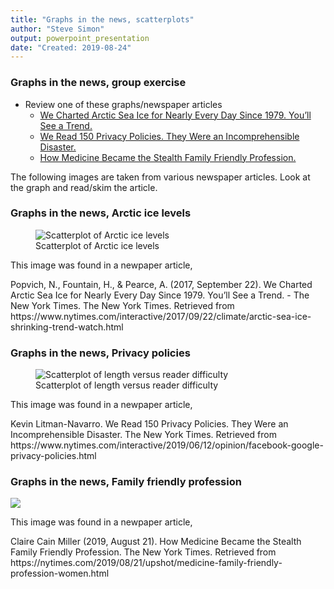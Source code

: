 ```yaml
---
title: "Graphs in the news, scatterplots"
author: "Steve Simon"
output: powerpoint_presentation
date: "Created: 2019-08-24"
---
```


### Graphs in the news, group exercise
+ Review one of these graphs/newspaper articles
  + [We Charted Arctic Sea Ice for Nearly Every Day Since 1979. You’ll See a Trend.](https://www.nytimes.com/interactive/2017/09/22/climate/arctic-sea-ice-shrinking-trend-watch.html)
  + [We Read 150 Privacy Policies. They Were an Incomprehensible Disaster.](https://www.nytimes.com/interactive/2019/06/12/opinion/facebook-google-privacy-policies.html)
  + [How Medicine Became the Stealth Family Friendly Profession.](https://nytimes.com/2019/08/21/upshot/medicine-family-friendly-profession-women.html)

<div class="notes">

The following images are taken from various newspaper articles. Look at the graph and read/skim the article.

</div>

### Graphs in the news, Arctic ice levels

![Scatterplot of Arctic ice levels](../images/external/arctic-ice-scatterplot.png)

<div class="notes">

This image was found in a newpaper article, 

Popvich, N., Fountain, H., & Pearce, A. (2017, September 22). We Charted Arctic Sea Ice for Nearly Every Day Since 1979. You’ll See a Trend. - The New York Times. The New York Times. Retrieved from https://www.nytimes.com/interactive/2017/09/22/climate/arctic-sea-ice-shrinking-trend-watch.html

</div>

### Graphs in the news, Privacy policies

![Scatterplot of length versus reader difficulty](../images/external/privacy-policies.png)

<div class="notes">

This image was found in a newpaper article, 

Kevin Litman-Navarro. We Read 150 Privacy Policies. They Were an Incomprehensible Disaster. The New York Times. Retrieved from https://www.nytimes.com/interactive/2019/06/12/opinion/facebook-google-privacy-policies.html

</div>

### Graphs in the news, Family friendly profession

![](../images/external/female-doctors.png)

<div class="notes">

This image was found in a newpaper article, 

Claire Cain Miller (2019, August 21). How Medicine Became the Stealth Family Friendly Profession. The New York Times. Retrieved from https://nytimes.com/2019/08/21/upshot/medicine-family-friendly-profession-women.html

</div>
